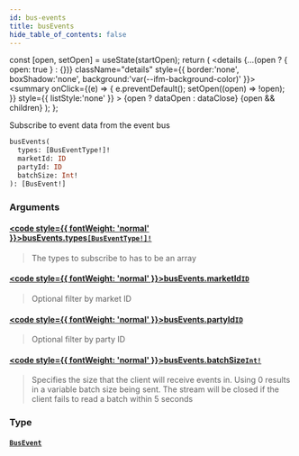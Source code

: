 ```yaml
---
id: bus-events
title: busEvents
hide_table_of_contents: false
---
```







  const [open, setOpen] = useState(startOpen);
  return (
    <details {...(open ? { open: true } : {})} className="details" style={{ border:'none', boxShadow:'none', background:'var(--ifm-background-color)' }}>
      <summary
        onClick={(e) => {
          e.preventDefault();
          setOpen((open) => !open);
        }}
        style={{ listStyle:'none' }}
      >
      {open ? dataOpen : dataClose}
      </summary>
      {open && children}
    </details>
  );
};




Subscribe to event data from the event bus


```graphql
busEvents(
  types: [BusEventType!]!
  marketId: ID
  partyId: ID
  batchSize: Int!
): [BusEvent!]
```


### Arguments

#### [<code style={{ fontWeight: 'normal' }}>busEvents.<b>types</b></code>](#)<Bullet />[`[BusEventType!]!`](/testnet/api/graphql/enums/bus-event-type) <Badge class="secondary" text="non-null"/> <Badge class="secondary" text="enum"/>
> The types to subscribe to has to be an array
> 

#### [<code style={{ fontWeight: 'normal' }}>busEvents.<b>marketId</b></code>](#)<Bullet />[`ID`](/testnet/api/graphql/scalars/id) <Badge class="secondary" text="scalar"/>
> Optional filter by market ID
> 

#### [<code style={{ fontWeight: 'normal' }}>busEvents.<b>partyId</b></code>](#)<Bullet />[`ID`](/testnet/api/graphql/scalars/id) <Badge class="secondary" text="scalar"/>
> Optional filter by party ID
> 

#### [<code style={{ fontWeight: 'normal' }}>busEvents.<b>batchSize</b></code>](#)<Bullet />[`Int!`](/testnet/api/graphql/scalars/int) <Badge class="secondary" text="non-null"/> <Badge class="secondary" text="scalar"/>
> Specifies the size that the client will receive events in. Using 0 results in a variable batch size being sent. The stream will be closed if the client fails to read a batch within 5 seconds
> 

### Type

#### [`BusEvent`](/testnet/api/graphql/objects/bus-event) <Badge class="secondary" text="object"/>
> 
> 



